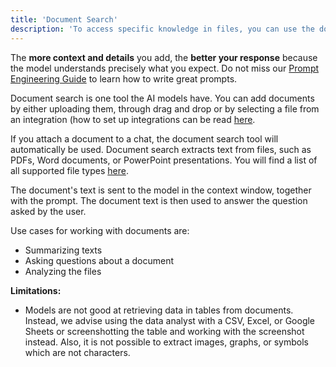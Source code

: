 ```yaml
---
title: 'Document Search'
description: 'To access specific knowledge in files, you can use the document search tool. Simply upload or connect a file and you will take the document into account.'
---
```


<Tip>The **more context and details** you add, the **better your response** because the model understands precisely what you expect. Do not miss our [Prompt Engineering Guide](/resources/prompt-elements) to learn how to write great prompts.</Tip>

Document search is one tool the AI models have. You can add documents by either uploading them, through drag and drop or by selecting a file from an integration (how to set up integrations can be read [here](/settings/integrations/types-of-integrations).

If you attach a document to a chat, the document search tool will automatically be used. Document search extracts text from files, such as PDFs, Word documents, or PowerPoint presentations. You will find a list of all supported file types [here](/resources#which-file-types-does-langdock-support).

The document's text is sent to the model in the context window, together with the prompt. The document text is then used to answer the question asked by the user.

Use cases for working with documents are:
- Summarizing texts
- Asking questions about a document
- Analyzing the files

**Limitations:**
- Models are not good at retrieving data in tables from documents. Instead, we advise using the data analyst with a CSV, Excel, or Google Sheets or screenshotting the table and working with the screenshot instead. Also, it is not possible to extract images, graphs, or symbols which are not characters.
